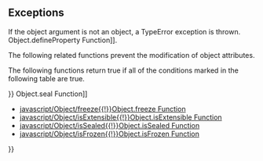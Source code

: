 {{Page_Title}}
{{Flags}}
{{Summary_Section|Prevents the addition of new properties to an object.

}}
{{JS_Syntax|Formats={{JS_Syntax_Format
|Format= Object.preventExtensions( object )}}
|Values={{JS_Syntax_Parameter
|Name=object
|Required=Required
|Description=The object to make non-extensible.}}
}}
{{JS_Return_Value
|Description=The object that is passed to the function.}}
==Exceptions==
If the object argument is not an object, a TypeError exception is thrown.
{{Remarks_Section
|Remarks=The '''Object.preventExtensions''' function makes an object non-extensible, so that new named properties cannot be added to it. After an object is made non-extensible, it cannot be made extensible.

For information about how to set property attributes, see [[javascript/Object/defineProperty{{!}}Object.defineProperty Function]].

The following related functions prevent the modification of object attributes.

{{{!}} class='wikitable'
{{!}}-
! Function
! Object is made non-extensible
! configurable is set to false for each property
! writable is set to false for each property
{{!}}-
{{!}} '''Object.preventExtensions'''
{{!}} Yes
{{!}} No
{{!}} No
{{!}}-
{{!}} [[javascript/Object/seal{{!}}Object.seal]]
{{!}} Yes
{{!}} Yes
{{!}} No
{{!}}-
{{!}} [[javascript/Object/freeze{{!}}Object.freeze]]
{{!}} Yes
{{!}} Yes
{{!}} Yes
{{!}}} 
The following functions return true if all of the conditions marked in the following table are true.

{{{!}} class='wikitable'
{{!}}-
! Function
! Object is extensible?
! configurable is false for all properties?
! writable is false for all data properties?
{{!}}-
{{!}} [[javascript/Object/isExtensible{{!}}Object.isExtensible]]
{{!}} Yes
{{!}} No
{{!}} No
{{!}}-
{{!}} [[javascript/Object/isSealed{{!}}Object.isSealed]]
{{!}} No
{{!}} Yes
{{!}} No
{{!}}-
{{!}} [[javascript/Object/isFrozen{{!}}Object.isFrozen]]
{{!}} No
{{!}} Yes
{{!}} Yes
{{!}}} 
}}
{{Examples_Section
|Not_required=No
|Examples={{Single_Example
|Language=JavaScript
|Description=The following example illustrates the use of the '''Object.preventExtensions''' function.

|Code= // Create an object that has two properties.
 var obj = { pasta: "spaghetti", length: 10 };
 
 // Make the object non-extensible.
 Object.preventExtensions(obj);
 document.write(Object.isExtensible(obj));
 document.write("&lt;br/&gt;");
 
 // Try to add a new property, and then verify that it is not added.
 obj.newProp = 50;
 document.write(obj.newProp);
 
 // Output:
 // false
 // undefined
}}}}
{{See_Also_Section
|Manual_links=* [[javascript/Object/seal{{!}}Object.seal Function]]
* [[javascript/Object/freeze{{!}}Object.freeze Function]]
* [[javascript/Object/isExtensible{{!}}Object.isExtensible Function]]
* [[javascript/Object/isSealed{{!}}Object.isSealed Function]]
* [[javascript/Object/isFrozen{{!}}Object.isFrozen Function]]
}}
{{Topics | JS Basic}}

{{External_Attribution
|Is_CC-BY-SA=No
|Sources=MSDN
|MDN_link=
|MSDN_link=http://msdn.microsoft.com/en-us/library/ie/ff806191(v=vs.94).aspx
|HTML5Rocks_link=
}}

